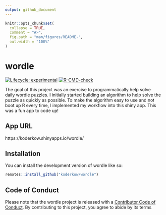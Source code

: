 ```yaml
---
output: github_document
---
```


<!-- README.md is generated from README.Rmd. Please edit that file -->

```r
knitr::opts_chunk$set(
  collapse = TRUE,
  comment = "#>",
  fig.path = "man/figures/README-",
  out.width = "100%"
)
```

# wordle

<!-- badges: start -->
[![Lifecycle: experimental](https://img.shields.io/badge/lifecycle-experimental-orange.svg)](https://lifecycle.r-lib.org/articles/stages.html#experimental)
[![R-CMD-check](https://github.com/KoderKow/wordle/workflows/R-CMD-check/badge.svg)](https://github.com/KoderKow/wordle/actions)
<!-- badges: end -->

The goal of this project was an exercise to programmatically help solve daily wordle puzzles. I initially started building an algorithm to help solve the puzzle as quickly as possible. To make the algorithm easy to use and not boot up R every time, I implemented my workflow into this shiny app. This was a fun app to code up!

## App URL

https://koderkow.shinyapps.io/wordle/

## Installation

You can install the development version of wordle like so:

``` r
remotes::install_github("koderkow/wordle")
```

## Code of Conduct

Please note that the wordle project is released with a [Contributor Code of Conduct](https://contributor-covenant.org/version/2/0/CODE_OF_CONDUCT.html). By contributing to this project, you agree to abide by its terms.
